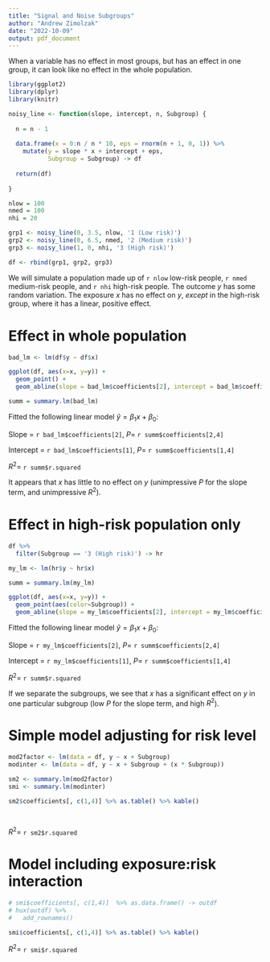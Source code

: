 ```yaml
---
title: "Signal and Noise Subgroups"
author: "Andrew Zimolzak"
date: "2022-10-09"
output: pdf_document
---
```


When a variable has no effect in most groups, but has an effect in one group,
it can look like no effect in the whole population.

```r
library(ggplot2)
library(dplyr)
library(knitr)
```

```r
noisy_line <- function(slope, intercept, n, Subgroup) {
  
  n = n - 1
  
  data.frame(x = 0:n / n * 10, eps = rnorm(n + 1, 0, 1)) %>%
    mutate(y = slope * x + intercept + eps,
           Subgroup = Subgroup) -> df
  
  return(df)
  
}
```

```r
nlow = 100
nmed = 100
nhi = 20

grp1 <- noisy_line(0, 3.5, nlow, '1 (Low risk)')
grp2 <- noisy_line(0, 6.5, nmed, '2 (Medium risk)')
grp3 <- noisy_line(1, 0, nhi, '3 (High risk)')

df <- rbind(grp1, grp2, grp3)

```

We will simulate a population made up of `r nlow` low-risk people, `r nmed`
medium-risk people, and `r nhi` high-risk people. The outcome $y$ has some random
variation. The exposure $x$ has no effect on $y$, *except* in the high-risk group,
where it has a linear, positive effect.




# Effect in whole population

```r

bad_lm <- lm(df$y ~ df$x)

ggplot(df, aes(x=x, y=y)) +
  geom_point() +
  geom_abline(slope = bad_lm$coefficients[2], intercept = bad_lm$coefficients[1])

summ = summary.lm(bad_lm)

```

Fitted the following linear model $\hat{y} = \beta_1 x + \beta_0$:

Slope = `r bad_lm$coefficients[2]`, $P=$ `r summ$coefficients[2,4]`

Intercept = `r bad_lm$coefficients[1]`, $P=$ `r summ$coefficients[1,4]`

$R^2=$ `r summ$r.squared` 

It appears that $x$ has little to no effect on $y$ (unimpressive $P$ for the slope
term, and unimpressive $R^2$).




# Effect in high-risk population only

```r
df %>%
  filter(Subgroup == '3 (High risk)') -> hr

my_lm <- lm(hr$y ~ hr$x)

summ = summary.lm(my_lm)

ggplot(df, aes(x=x, y=y)) +
  geom_point(aes(color=Subgroup)) +
  geom_abline(slope = my_lm$coefficients[2], intercept = my_lm$coefficients[1])

```

Fitted the following linear model $\hat{y} = \beta_1 x + \beta_0$:

Slope = `r my_lm$coefficients[2]`, $P=$ `r summ$coefficients[2,4]`

Intercept = `r my_lm$coefficients[1]`, $P=$ `r summ$coefficients[1,4]`

$R^2=$ `r summ$r.squared` 

If we separate the subgroups, we see that $x$ has a significant effect on $y$ in 
one particular subgroup (low $P$ for the slope term, and high $R^2$).




# Simple model adjusting for risk level

```r
mod2factor <- lm(data = df, y ~ x + Subgroup)
modinter <- lm(data = df, y ~ x + Subgroup + (x * Subgroup))

sm2 <- summary.lm(mod2factor)
smi <- summary.lm(modinter)

sm2$coefficients[, c(1,4)] %>% as.table() %>% kable()




```

$R^2 =$ `r sm2$r.squared`

# Model including exposure:risk interaction

```r
# smi$coefficients[, c(1,4)]  %>% as.data.frame() -> outdf
# hux(outdf) %>%
#   add_rownames()

smi$coefficients[, c(1,4)] %>% as.table() %>% kable()

```

$R^2 =$ `r smi$r.squared`
